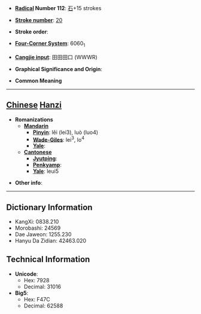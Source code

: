 * '''[[Wiktionary:Chinese radical index| Radical]] Number 112''': [[Wiktionary:Chinese radical index 石|石]]+15 strokes

* '''[[Wiktionary:Chinese total strokes index|Stroke number]]''': [[Wiktionary:Chinese total strokes index 20|20]]

* '''Stroke order''': 

* '''[[Wiktionary:Chinese four corner index|Four-Corner System]]''': 6060<sub>1</sub>

* '''[[Wiktionary:Chinese Cangjie index|Cangjie input]]''': 田田田口 (WWWR)

* '''Graphical Significance and Origin''': 

* '''Common Meaning'''

----

== [[Chinese]] [[Hanzi]] ==

* '''Romanizations'''
** '''[[Mandarin]]'''
*** '''[[Pinyin]]''': lěi (lei3), luò (luo4)
*** '''[[Wade-Giles]]''': lei<sup>3</sup>, lo<sup>4</sup>
*** '''[[Yale]]''': 
** '''[[Cantonese]]'''
*** '''[[Jyutping]]''':
*** '''[[Penkyamp]]''': 
*** '''[[Yale]]''': leui5

* '''Other info''': 

----

== Dictionary Information ==

* KangXi: 0838.210
* Morobashi: 24569
* Dae Jaweon: 1255.230
* Hanyu Da Zidian: 42463.020

== Technical Information ==

* '''Unicode''':
** Hex: 7928
** Decimal: 31016
* '''Big5''':
** Hex: F47C
** Decimal: 62588